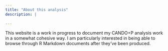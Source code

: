 ```yaml
---
title: "About this analysis"
description: |
  
---
```


This website is a work in progress to document my CANDO+P analysis work in a somewhat cohesive way. I am particularly interested in being able to browse through R Markdown documents after they've been produced.